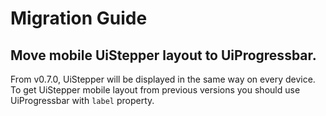 
<Meta title="Releases/v0.7.x/v0.7.0/Migration Guide"/>

# Migration Guide

## Move mobile UiStepper layout to UiProgressbar.
From v0.7.0, UiStepper will be displayed in the same way on every device. To get UiStepper mobile layout from previous versions you should use UiProgressbar with `label` property.
